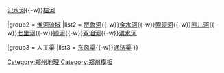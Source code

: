 {{Navbox
|name = 郑州水系
|title = 郑州水系
|above = 
|image = 
|state = {{{state<includeonly>|collapsed</includeonly>}}}

|group1 = [[黄河|黄河流域]]
|list1 = [[伊洛河]]{{-w}}[[汜水河]]{{-w}}[[枯河]]

|group2 = [[淮河|淮河流域]]
|list2 = [[贾鲁河]]{{-w}}[[金水河 (郑州)|金水河]]{{-w}}[[索须河]]{{-w}}[[熊儿河]]{{-w}}[[七里河 (郑州)|七里河]]{{-w}}[[颍河]]{{-w}}[[双洎河]]{{-w}}[[潩水河]]

|group3 = 人工渠
|list3 = [[东风渠 (郑州)|东风渠]]{{-w}}[[通济渠]]
}}
<noinclude>
[[Category:郑州地理]]
[[Category:郑州模板]]
</noinclude>